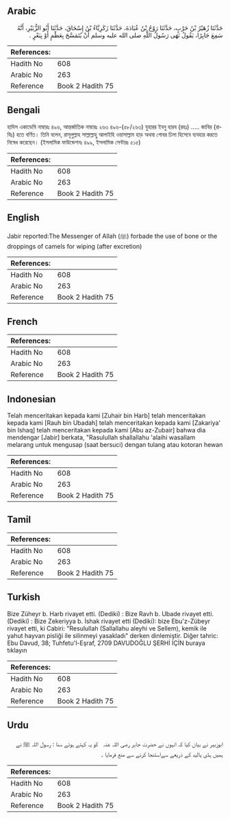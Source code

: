 ## Arabic


<div dir="rtl" lang="ar" style={{fontSize:'larger',backgroundColor:'#f8f9fa',padding:20}}>
حَدَّثَنَا زُهَيْرُ بْنُ حَرْبٍ، حَدَّثَنَا رَوْحُ بْنُ عُبَادَةَ، حَدَّثَنَا زَكَرِيَّاءُ بْنُ إِسْحَاقَ، حَدَّثَنَا أَبُو الزُّبَيْرِ، أَنَّهُ سَمِعَ جَابِرًا، يَقُولُ نَهَى رَسُولُ اللَّهِ صلى الله عليه وسلم أَنْ يُتَمَسَّحَ بِعَظْمٍ أَوْ بِبَعْرٍ ‏.‏
</div>
<div style={{backgroundColor:'#f8f9fa',padding:20, marginBottom: 10}}><table> <thead> <tr> <th>References:</th> <th></th> </tr> </thead> <tbody><tr><td>Hadith No</td><td>608</td></tr><tr><td>Arabic No</td><td>263</td></tr><tr><td>Reference</td><td>Book 2 Hadith 75</td></tr></tbody></table></div>

## Bengali


<div dir="ltr" lang="bn" style={{fontSize:'larger',backgroundColor:'#f8f9fa',padding:20}}>
হাদিস একাডেমি নাম্বারঃ ৪৯৬, আন্তর্জাতিক নাম্বারঃ ২৬৩ ৪৯৬-(৫৮/২৬৩) যুহারর ইবনু হারব (রহঃ) ..... জাবির (রাযিঃ) হতে বর্ণিত। তিনি বলেন, রাসূলুল্লাহ সাল্লাল্লাহু আলাইহি ওয়াসাল্লাম হাড় অথবা গোবর ঢিলা হিসেবে ব্যবহার করতে নিষেধ করেছেন। (ইসলামিক ফাউন্ডেশনঃ ৪৯৯, ইসলামিক সেন্টারঃ ৫১৫)
</div>
<div style={{backgroundColor:'#f8f9fa',padding:20, marginBottom: 10}}><table> <thead> <tr> <th>References:</th> <th></th> </tr> </thead> <tbody><tr><td>Hadith No</td><td>608</td></tr><tr><td>Arabic No</td><td>263</td></tr><tr><td>Reference</td><td>Book 2 Hadith 75</td></tr></tbody></table></div>

## English


<div dir="ltr" lang="en" style={{fontSize:'larger',backgroundColor:'#f8f9fa',padding:20}}>
Jabir reported:The Messenger of Allah (ﷺ) forbade the use of bone or the droppings of camels for wiping (after excretion)
</div>
<div style={{backgroundColor:'#f8f9fa',padding:20, marginBottom: 10}}><table> <thead> <tr> <th>References:</th> <th></th> </tr> </thead> <tbody><tr><td>Hadith No</td><td>608</td></tr><tr><td>Arabic No</td><td>263</td></tr><tr><td>Reference</td><td>Book 2 Hadith 75</td></tr></tbody></table></div>

## French


<div dir="ltr" lang="fr" style={{fontSize:'larger',backgroundColor:'#f8f9fa',padding:20}}>

</div>
<div style={{backgroundColor:'#f8f9fa',padding:20, marginBottom: 10}}><table> <thead> <tr> <th>References:</th> <th></th> </tr> </thead> <tbody><tr><td>Hadith No</td><td>608</td></tr><tr><td>Arabic No</td><td>263</td></tr><tr><td>Reference</td><td>Book 2 Hadith 75</td></tr></tbody></table></div>

## Indonesian


<div dir="ltr" lang="id" style={{fontSize:'larger',backgroundColor:'#f8f9fa',padding:20}}>
Telah menceritakan kepada kami [Zuhair bin Harb] telah menceritakan kepada kami [Rauh bin Ubadah] telah menceritakan kepada kami [Zakariya' bin Ishaq] telah menceritakan kepada kami [Abu az-Zubair] bahwa dia mendengar [Jabir] berkata, "Rasulullah shallallahu 'alaihi wasallam melarang untuk mengusap (saat bersuci) dengan tulang atau kotoran hewan
</div>
<div style={{backgroundColor:'#f8f9fa',padding:20, marginBottom: 10}}><table> <thead> <tr> <th>References:</th> <th></th> </tr> </thead> <tbody><tr><td>Hadith No</td><td>608</td></tr><tr><td>Arabic No</td><td>263</td></tr><tr><td>Reference</td><td>Book 2 Hadith 75</td></tr></tbody></table></div>

## Tamil


<div dir="ltr" lang="ta" style={{fontSize:'larger',backgroundColor:'#f8f9fa',padding:20}}>

</div>
<div style={{backgroundColor:'#f8f9fa',padding:20, marginBottom: 10}}><table> <thead> <tr> <th>References:</th> <th></th> </tr> </thead> <tbody><tr><td>Hadith No</td><td>608</td></tr><tr><td>Arabic No</td><td>263</td></tr><tr><td>Reference</td><td>Book 2 Hadith 75</td></tr></tbody></table></div>

## Turkish


<div dir="ltr" lang="tr" style={{fontSize:'larger',backgroundColor:'#f8f9fa',padding:20}}>
Bize Züheyr b. Harb rivayet etti. (Dediki) : Bize Ravh b. Ubade rivayet etti. (Dediki) : Bize Zekeriyya b. İshak rivayet etti (Dediki): bize Ebu'z-Zübeyr rivayet etti, ki Cabiri: "Resulullah (Sallallahu aleyhi ve Sellem), kemik ile yahut hayvan pisliği ile silinmeyi yasakladı" derken dinlemiştir. Diğer tahric: Ebu Davud, 38; Tuhfetu'l-Eşraf, 2709 DAVUDOĞLU ŞERHİ İÇİN buraya tıklayın
</div>
<div style={{backgroundColor:'#f8f9fa',padding:20, marginBottom: 10}}><table> <thead> <tr> <th>References:</th> <th></th> </tr> </thead> <tbody><tr><td>Hadith No</td><td>608</td></tr><tr><td>Arabic No</td><td>263</td></tr><tr><td>Reference</td><td>Book 2 Hadith 75</td></tr></tbody></table></div>

## Urdu


<div dir="rtl" lang="ur" style={{fontSize:'larger',backgroundColor:'#f8f9fa',padding:20}}>
ابوزبیر نے بیان کیا کہ انہوں نے حضرت جابر ‌رضی ‌اللہ ‌عنہ ‌ ‌ کو یہ کہتے ہوئے سنا : رسول اللہ ﷺ نے ہمیں ہڈی یالید کے ذریعے سےاستنجا کرنے سے منع فرمایا ۔
</div>
<div style={{backgroundColor:'#f8f9fa',padding:20, marginBottom: 10}}><table> <thead> <tr> <th>References:</th> <th></th> </tr> </thead> <tbody><tr><td>Hadith No</td><td>608</td></tr><tr><td>Arabic No</td><td>263</td></tr><tr><td>Reference</td><td>Book 2 Hadith 75</td></tr></tbody></table></div>